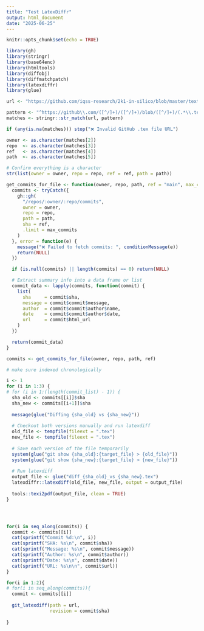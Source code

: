 ```yaml
---
title: "Test LatexDiffr"
output: html_document
date: "2025-06-25"
---
```


```r
knitr::opts_chunk$set(echo = TRUE)

library(gh)
library(stringr)
library(base64enc)
library(htmltools)
library(diffobj)
library(diffmatchpatch)
library(latexdiffr)
library(glue)
```

```r
url <- "https://github.com/iqss-research/2k1-in-silico/blob/master/text/2k1.tex"

pattern <- "^https://github\\.com/([^/]+)/([^/]+)/blob/([^/]+)/(.*\\.tex)$"
matches <- stringr::str_match(url, pattern)

if (any(is.na(matches))) stop("❌ Invalid GitHub .tex file URL")

owner <- as.character(matches[2])
repo  <- as.character(matches[3])
ref   <- as.character(matches[4])
path  <- as.character(matches[5])

# Confirm everything is a character
str(list(owner = owner, repo = repo, ref = ref, path = path))
```

```r

get_commits_for_file <- function(owner, repo, path, ref = "main", max_commits = 20) {
  commits <- tryCatch({
    gh::gh(
      "/repos/:owner/:repo/commits",
      owner = owner,
      repo = repo,
      path = path,
      sha = ref,
      .limit = max_commits
    )
  }, error = function(e) {
    message("❌ Failed to fetch commits: ", conditionMessage(e))
    return(NULL)
  })

  if (is.null(commits) || length(commits) == 0) return(NULL)

  # Extract summary info into a data frame or list
  commit_data <- lapply(commits, function(commit) {
    list(
      sha     = commit$sha,
      message = commit$commit$message,
      author  = commit$commit$author$name,
      date    = commit$commit$author$date,
      url     = commit$html_url
    )
  })

  return(commit_data)
}


```

```r
commits <- get_commits_for_file(owner, repo, path, ref)
```

```r

# make sure indexed chronologically

i <- 1
for (i in 1:3) {
# for (i in 1:(length(commit_list) - 1)) {
  sha_old <- commits[[i]]$sha
  sha_new <- commits[[i+1]]$sha
  
  message(glue("Diffing {sha_old} vs {sha_new}"))
  
  # Checkout both versions manually and run latexdiff
  old_file <- tempfile(fileext = ".tex")
  new_file <- tempfile(fileext = ".tex")
  
  # Save each version of the file temporarily
  system(glue("git show {sha_old}:{target_file} > {old_file}"))
  system(glue("git show {sha_new}:{target_file} > {new_file}"))
  
  # Run latexdiff
  output_file <- glue("diff_{sha_old}_vs_{sha_new}.tex")
  latexdiffr::latexdiff(old_file, new_file, output = output_file)
  
  tools::texi2pdf(output_file, clean = TRUE)
}




for(i in seq_along(commits)) {
  commit <- commits[[i]]
  cat(sprintf("Commit %d:\n", i))
  cat(sprintf("SHA: %s\n", commit$sha))
  cat(sprintf("Message: %s\n", commit$message))
  cat(sprintf("Author: %s\n", commit$author))
  cat(sprintf("Date: %s\n", commit$date))
  cat(sprintf("URL: %s\n\n", commit$url))
}

for(i in 1:2){
# for(i in seq_along(commits)){
  commit <- commits[[i]]
  
  git_latexdiff(path = url,
                revision = commit$sha)
  
}

```

